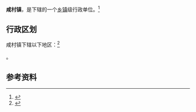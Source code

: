 {{中国乡级行政区
|景观照片文件名 = Zhouning Railway Station (20201006115246).jpg
|景观照片描述 = [[衢宁铁路|衢宁铁路]][[周宁站|周宁站]]
|汉语拼音 = 
|其他语言 = 
|其他语言名称 = 
|旧称 = 
|地名出处 = 
|位置图文件名 = 
|位置图描述 = 
|自定义图片 = 
|建置时间 = 
|政府驻地 = 
|毗邻 = 
|总面积 = 
|总人口 = 
|总人口年份 = 
|户籍人口 = 
|户籍人口年份 = 
|常住人口 = 
|常住人口年份 = 
|人口密度 = 
|GDP = 
|GDP年份 = 
|邮政编码 = 
|电话区号 = 593
|官方网站 =
|网站名称 = 
|35/09/25/101/000}}

'''咸村镇'''，是{{PRC admin/fullname|35/09/25/101/000|3}}下辖的一个[[乡镇|乡镇]]级行政单位。<ref>{{PRC admin/ref sgc|{{PRC admin/parent|35/09/25/101/000}}}}</ref>

== 行政区划 ==

咸村镇下辖以下地区：<ref>{{PRC admin/ref sgc|35/09/25/101/000}}</ref>

{{PRC admin/children|35/09/25/101/000}}。

== 参考资料 ==

{{reflist}}

{{行政区划小作品}}
{{PRC admin/navcat|35/09/25/101/000}}